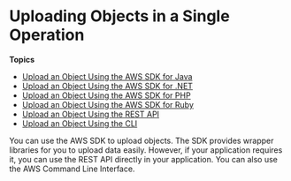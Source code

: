 # Uploading Objects in a Single Operation<a name="UploadInSingleOp"></a>

**Topics**
+ [Upload an Object Using the AWS SDK for Java](UploadObjSingleOpJava.mdx)
+ [Upload an Object Using the AWS SDK for \.NET](UploadObjSingleOpNET.mdx)
+ [Upload an Object Using the AWS SDK for PHP](UploadObjSingleOpPHP.mdx)
+ [Upload an Object Using the AWS SDK for Ruby](UploadObjSingleOpRuby.mdx)
+ [Upload an Object Using the REST API](UploadObjSingleOpREST.mdx)
+ [Upload an Object Using the CLI](UploadObjSingleOpCLI.mdx)

You can use the AWS SDK to upload objects\. The SDK provides wrapper libraries for you to upload data easily\. However, if your application requires it, you can use the REST API directly in your application\. You can also use the AWS Command Line Interface\.